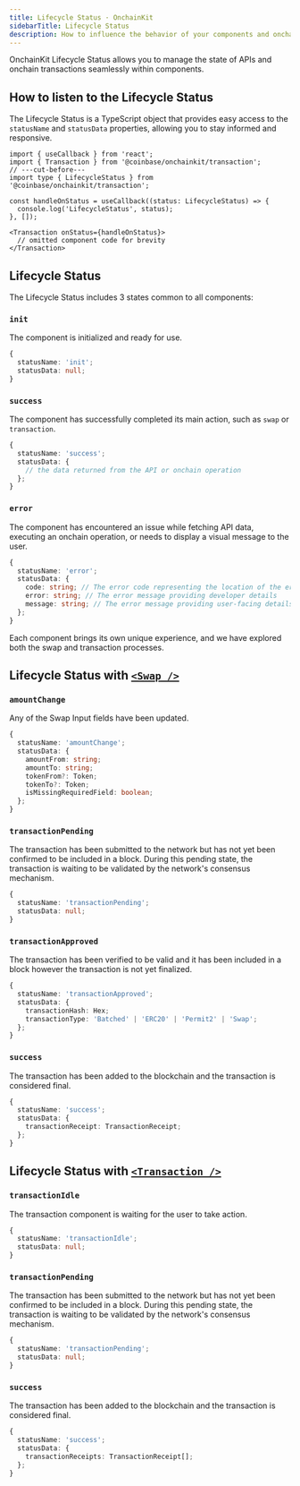 ```yaml
---
title: Lifecycle Status · OnchainKit
sidebarTitle: Lifecycle Status
description: How to influence the behavior of your components and onchain data with Lifecycle Status.
---
```


OnchainKit Lifecycle Status allows you to manage the state of APIs and onchain transactions seamlessly within components.

## How to listen to the Lifecycle Status

The Lifecycle Status is a TypeScript object that provides easy access to the `statusName` and `statusData` properties,
allowing you to stay informed and responsive.

```tsx
import { useCallback } from 'react';
import { Transaction } from '@coinbase/onchainkit/transaction';
// ---cut-before---
import type { LifecycleStatus } from '@coinbase/onchainkit/transaction';

const handleOnStatus = useCallback((status: LifecycleStatus) => {
  console.log('LifecycleStatus', status);
}, []);

<Transaction onStatus={handleOnStatus}>
  // omitted component code for brevity
</Transaction>
```

## Lifecycle Status

The Lifecycle Status includes 3 states common to all components:

### `init`

The component is initialized and ready for use.

```ts
{
  statusName: 'init';
  statusData: null;
}
```

### `success`

The component has successfully completed its main action, such as `swap` or `transaction`.

```ts
{
  statusName: 'success';
  statusData: {
    // the data returned from the API or onchain operation
  };
}
```

### `error`

The component has encountered an issue while fetching API data, executing an onchain operation,
or needs to display a visual message to the user.

```ts
{
  statusName: 'error';
  statusData: {
    code: string; // The error code representing the location of the error
    error: string; // The error message providing developer details
    message: string; // The error message providing user-facing details
  };
}
```

Each component brings its own unique experience, and we have explored both the swap and transaction processes.

## Lifecycle Status with [`<Swap />`](/onchainkit/swap/swap)

### `amountChange`

Any of the Swap Input fields have been updated.

```ts
{
  statusName: 'amountChange';
  statusData: {
    amountFrom: string;
    amountTo: string;
    tokenFrom?: Token;
    tokenTo?: Token;
    isMissingRequiredField: boolean;
  };
}
```

### `transactionPending`

The transaction has been submitted to the network but has not yet been confirmed to be included in a block.
During this pending state, the transaction is waiting to be validated by the network's consensus mechanism.

```ts
{
  statusName: 'transactionPending';
  statusData: null;
}
```

### `transactionApproved`

The transaction has been verified to be valid and it has been included in a block
however the transaction is not yet finalized.

```ts
{
  statusName: 'transactionApproved';
  statusData: {
    transactionHash: Hex;
    transactionType: 'Batched' | 'ERC20' | 'Permit2' | 'Swap';
  };
}
```

### `success`

The transaction has been added to the blockchain and the transaction is considered final.

```ts
{
  statusName: 'success';
  statusData: {
    transactionReceipt: TransactionReceipt;
  };
}
```

## Lifecycle Status with [`<Transaction />`](/onchainkit/transaction/transaction)

### `transactionIdle`

The transaction component is waiting for the user to take action.

```ts
{
  statusName: 'transactionIdle';
  statusData: null;
}
```

### `transactionPending`

The transaction has been submitted to the network but has not yet been confirmed to be included in a block.
During this pending state, the transaction is waiting to be validated by the network's consensus mechanism.

```ts
{
  statusName: 'transactionPending';
  statusData: null;
}
```

### `success`

The transaction has been added to the blockchain and the transaction is considered final.

```ts
{
  statusName: 'success';
  statusData: {
    transactionReceipts: TransactionReceipt[];
  };
}
```

